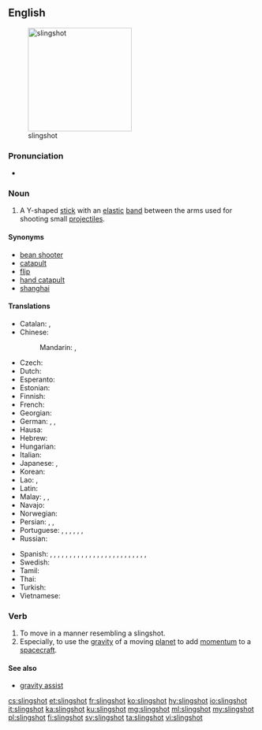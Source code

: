==English==
[[File:Slingshot (weapon).jpg|thumb|right|210px|slingshot]]

===Pronunciation===
* {{a|RP}} {{IPA|/ˈslɪŋʃɒt/|lang=en}}

===Noun===
{{en-noun}}

# {{label|en|chiefly|American}} A Y-shaped [[stick]] with an [[elastic]] [[band]] between the arms used for shooting small [[projectile]]s.

====Synonyms====
* [[bean shooter]]
* [[catapult]] {{qualifier|UK}}
* [[flip]]
* [[hand catapult]]
* [[shanghai]] {{qualifier|Australia and New Zealand}}

====Translations====
{{trans-top|Y-shaped stick}}
* Catalan: {{t|ca|tirador|m}}, {{t+|ca|profunda}}
* Chinese:
*: Mandarin: {{t+|cmn|彈弓|sc=Hani}}, {{t+|cmn|弹弓|tr=dàngōng|sc=Hani}}
* Czech: {{t|cs|prak|m}}
* Dutch: {{t+|nl|katapult|m}}
* Esperanto: {{t|eo|ŝtonĵetileto}}
* Estonian: {{t|et|ragulka}}
* Finnish: {{t+|fi|ritsa}}
* French: {{t+|fr|fronde|f}}
* Georgian: {{t|ka|შურდული|sc=Geor}}
* German: {{t|de|Schleuder|f}}, {{t+|de|Steinschleuder|f}}, {{t+|de|Zwille|f}}
* Hausa: {{t|ha|majajjawa|f|alt=màjajjawā}}
* Hebrew: {{t+|he|רוגטקה|sc=Hebr}}
* Hungarian: {{t+|hu|csúzli}}
* Italian: {{t+|it|fionda|f}}
* Japanese: {{t+|ja|パチンコ|tr=pachinko|sc=Jpan}}, {{t|ja|スリングショット|tr=suringshotto|sc=Jpan}}
* Korean: {{t+|ko|새총|sc=Hang}}
* Lao: {{t+|lo|ກະຖຸນ}}, {{t|lo|ຫນ້າກະຖຸນ}}
* Latin: {{t|la|fustibalus|m}}
* Malay: {{t|ms|lastik}}, {{t|ms|tarbil}}, {{t|ms|jepretan}}
* Navajo: {{t|nv|bee adiltąshí}}
* Norwegian: {{t|no|sprettert|m}}
* Persian: {{t|fa|کلاسنگ|tr=kalâsang|sc=fa-Arab}}, {{t|fa|قلاب‌سنگ|tr=qollâb-sang|sc=fa-Arab}}, {{t+|fa|فلاخن|tr=falâxan|sc=fa-Arab}}
* Portuguese: {{t+|pt|estilingue}}, {{t+|pt|baladeira}}, {{t|pt|atiradeira|f}}, {{t+|pt|fisga|f}}, {{t|pt|bodoque|m}}, {{t+|pt|funda|f}}, {{t|pt|setra|f}}
* Russian: {{t+|ru|рога́тка|f}}
{{trans-mid}}
* Spanish: {{t+|es|baladora|f}} {{qualifier|Peruvian Amazonia}}, {{t|es|biombo|m}} {{qualifier|Panama}}, {{t+|es|catapulta|f}} {{qualifier|Costa Rica}}, {{t|es|cauchera|f}} {{qualifier|Colombia}}, {{t+|es|charpe|m}} {{qualifier|Southwestern Mexico}}, {{t|es|chilinchate|m}} {{qualifier|Honduras}}, {{t+|es|china|f}} {{qualifier|Venezuela}}, {{t|es|estiladera|f}} {{qualifier|Spain's Canary Islands}}, {{t+|es|fonda|f}} {{qualifier|Central and Western Venezuela}}, {{t+|es|gomera|f}} {{qualifier|Argentina}}, {{t+|es|gomero|m}} {{qualifier|Northwestern and Southern Central Spain}}, {{t+|es|honda|f}} {{qualifier|Bolivia|Colombian Atlantic Coast|Chile|Guatemala|Northwestern Argentina|Northwestern Venezuela|Peru|Uruguay}}, {{t|es|hondilla|f}} {{qualifier|El Salvador|Honduras}}, {{t|es|hondita|f}} {{qualifier|Paraguay}}, {{t|es|hulera|f}} {{qualifier|Nicaragua}}, {{t|es|jebe|m}} {{qualifier|Peru}}, {{t|es|resortera|f}} {{qualifier|Costa Rica|Ecuador|Mexican standard usage}}, {{t|es|tiracantos|m}} {{qualifier|Western Central Spain}}, {{t|es|tirachinas|m}} {{qualifier|Spain standard usage}}, {{t|es|tirachinos|m}} {{qualifier|Southwestern Spain}}, {{t|es|tiradera|f}} {{qualifier|Spain's Canary Islands}}, {{t+|es|tirador|m}} {{qualifier|Northwestern Mexico|Southern Central and Northeastern Spain}}, {{t|es|tiragomas|m}} {{qualifier|Northern Central Spain|specifically Cantabria, Basque Country, Soria, La Rioja and Aragon}}, {{t|es|tirahule|m}} {{qualifier|Southeastern Mexico}}, {{t|es|tirapiedras|m}} {{qualifier|Cuba|Dominican Republic}}, {{t|es|tira-tira|m}} {{qualifier|Northwestern Venezuela, specifically State of Falcon}}
* Swedish: {{t|sv|slangbella|c}}
* Tamil: {{t+|ta|சுண்டுவில்}}
* Thai: {{t|th|หนังสติ๊ก|tr=năng-sà-dtík}}
* Turkish: {{t+|tr|sapan}}
* Vietnamese: {{t+|vi|súng cao su}}
{{trans-bottom}}

===Verb===
{{en-verb|slingshott}}

# To move in a manner resembling a slingshot.
# Especially, to use the [[gravity]] of a moving [[planet]] to add [[momentum]] to a [[spacecraft]].

====See also====
* [[gravity assist]]

[[cs:slingshot]]
[[et:slingshot]]
[[fr:slingshot]]
[[ko:slingshot]]
[[hy:slingshot]]
[[io:slingshot]]
[[it:slingshot]]
[[ka:slingshot]]
[[ku:slingshot]]
[[mg:slingshot]]
[[ml:slingshot]]
[[my:slingshot]]
[[pl:slingshot]]
[[fi:slingshot]]
[[sv:slingshot]]
[[ta:slingshot]]
[[vi:slingshot]]
